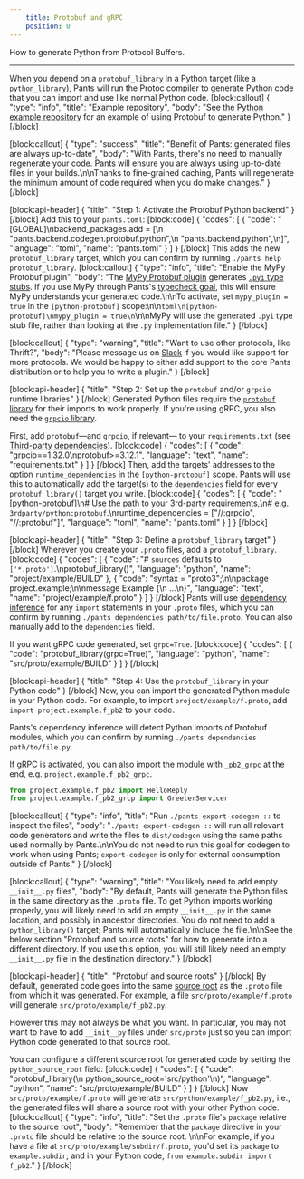```yaml
---
    title: Protobuf and gRPC
    position: 0
---
```


How to generate Python from Protocol Buffers.

---

When you depend on a `protobuf_library` in a Python target (like a `python_library`), Pants will run the Protoc compiler to generate Python code that you can import and use like normal Python code.
[block:callout]
{
  "type": "info",
  "title": "Example repository",
  "body": "See [the Python example repository](https://github.com/pantsbuild/example-python) for an example of using Protobuf to generate Python."
}
[/block]

[block:callout]
{
  "type": "success",
  "title": "Benefit of Pants: generated files are always up-to-date",
  "body": "With Pants, there's no need to manually regenerate your code. Pants will ensure you are always using up-to-date files in your builds.\n\nThanks to fine-grained caching, Pants will regenerate the minimum amount of code required when you do make changes."
}
[/block]

[block:api-header]
{
  "title": "Step 1: Activate the Protobuf Python backend"
}
[/block]
Add this to your `pants.toml`:
[block:code]
{
  "codes": [
    {
      "code": "[GLOBAL]\nbackend_packages.add = [\n  \"pants.backend.codegen.protobuf.python\",\n  \"pants.backend.python\",\n]",
      "language": "toml",
      "name": "pants.toml"
    }
  ]
}
[/block]
This adds the new `protobuf_library` target, which you can confirm by running `./pants help protobuf_library`.
[block:callout]
{
  "type": "info",
  "title": "Enable the MyPy Protobuf plugin",
  "body": "The [MyPy Protobuf plugin](https://github.com/dropbox/mypy-protobuf) generates [`.pyi` type stubs](https://mypy.readthedocs.io/en/stable/stubs.html). If you use MyPy through Pants's [typecheck goal](doc:python-typecheck-goal), this will ensure MyPy understands your generated code.\n\nTo activate, set `mypy_plugin = true` in the `[python-protobuf]` scope:\n\n```toml\n[python-protobuf]\nmypy_plugin = true\n```\n\nMyPy will use the generated `.pyi` type stub file, rather than looking at the `.py` implementation file."
}
[/block]

[block:callout]
{
  "type": "warning",
  "title": "Want to use other protocols, like Thrift?",
  "body": "Please message us on [Slack](doc:community) if you would like support for more protocols. We would be happy to either add support to the core Pants distribution or to help you to write a plugin."
}
[/block]

[block:api-header]
{
  "title": "Step 2: Set up the `protobuf` and/or `grpcio` runtime libraries"
}
[/block]
Generated Python files require the [`protobuf` library](https://pypi.org/project/protobuf/) for their imports to work properly. If you're using gRPC, you also need the [`grpcio` library](https://pypi.org/project/grpcio/).

First, add `protobuf`—and `grpcio`, if relevant— to your `requirements.txt` (see [Third-party dependencies](doc:python-third-party-dependencies)).
[block:code]
{
  "codes": [
    {
      "code": "grpcio==1.32.0\nprotobuf>=3.12.1",
      "language": "text",
      "name": "requirements.txt"
    }
  ]
}
[/block]
Then, add the targets' addresses to the option `runtime_dependencies` in the `[python-protobuf]` scope. Pants will use this to automatically add the target(s) to the `dependencies` field for every `protobuf_library()` target you write.
[block:code]
{
  "codes": [
    {
      "code": "[python-protobuf]\n# Use the path to your 3rd-party requirements,\n# e.g. `3rdparty/python:protobuf`.\nruntime_dependencies = [\"//:grpcio\", \"//:protobuf\"]",
      "language": "toml",
      "name": "pants.toml"
    }
  ]
}
[/block]

[block:api-header]
{
  "title": "Step 3: Define a `protobuf_library` target"
}
[/block]
Wherever you create your `.proto` files, add a `protobuf_library`.
[block:code]
{
  "codes": [
    {
      "code": "# `sources` defaults to `['*.proto']`.\nprotobuf_library()",
      "language": "python",
      "name": "project/example/BUILD"
    },
    {
      "code": "syntax = \"proto3\";\n\npackage project.example;\n\nmessage Example {\n  ...\n}",
      "language": "text",
      "name": "project/example/f.proto"
    }
  ]
}
[/block]
Pants will use [dependency inference](doc:targets) for any `import` statements in your `.proto` files, which you can confirm by running `./pants dependencies path/to/file.proto`. You can also manually add to the `dependencies` field.

If you want gRPC code generated, set `grpc=True`.
[block:code]
{
  "codes": [
    {
      "code": "protobuf_library(grpc=True)",
      "language": "python",
      "name": "src/proto/example/BUILD"
    }
  ]
}
[/block]

[block:api-header]
{
  "title": "Step 4: Use the `protobuf_library` in your Python code"
}
[/block]
Now, you can import the generated Python module in your Python code. For example, to import `project/example/f.proto`, add `import project.example.f_pb2` to your code.

Pants's dependency inference will detect Python imports of Protobuf modules, which you can confirm by running `./pants dependencies path/to/file.py`.

If gRPC is activated, you can also import the module with `_pb2_grpc` at the end, e.g. `project.example.f_pb2_grpc`.

```python
from project.example.f_pb2 import HelloReply
from project.example.f_pb2_grcp import GreeterServicer
```
[block:callout]
{
  "type": "info",
  "title": "Run `./pants export-codegen ::` to inspect the files",
  "body": "`./pants export-codegen ::` will run all relevant code generators and write the files to `dist/codegen` using the same paths used normally by Pants.\n\nYou do not need to run this goal for codegen to work when using Pants; `export-codegen` is only for external consumption outside of Pants."
}
[/block]

[block:callout]
{
  "type": "warning",
  "title": "You likely need to add empty `__init__.py` files",
  "body": "By default, Pants will generate the Python files in the same directory as the `.proto` file. To get Python imports working properly, you will likely need to add an empty `__init__.py` in the same location, and possibly in ancestor directories. You do not need to add a `python_library()` target; Pants will automatically include the file.\n\nSee the below section \"Protobuf and source roots\" for how to generate into a different directory. If you use this option, you will still likely need an empty `__init__.py` file in the destination directory."
}
[/block]

[block:api-header]
{
  "title": "Protobuf and source roots"
}
[/block]
By default, generated code goes into the same [source root](doc:source-roots) as the `.proto` file from which it was generated. For example, a file `src/proto/example/f.proto` will generate `src/proto/example/f_pb2.py`. 

However this may not always be what you want. In particular, you may not want to have to add `__init__py` files under `src/proto` just so you can import Python code generated to that source root.

You can configure a different source root for generated code by setting the `python_source_root` field:
[block:code]
{
  "codes": [
    {
      "code": "protobuf_library(\n  python_source_root='src/python'\n)",
      "language": "python",
      "name": "src/proto/example/BUILD"
    }
  ]
}
[/block]
Now `src/proto/example/f.proto` will generate `src/python/example/f_pb2.py`, i.e., the generated files will share a source root with your other Python code.
[block:callout]
{
  "type": "info",
  "title": "Set the `.proto` file's `package` relative to the source root",
  "body": "Remember that the `package` directive in your `.proto` file should be relative to the source root. \n\nFor example, if you have a file at `src/proto/example/subdir/f.proto`, you'd set its `package` to `example.subdir`; and in your Python code, `from example.subdir import f_pb2`."
}
[/block]
